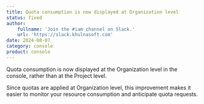 ```yaml
---
title: Quota consumption is now displayed at Organization level
status: fixed
author:
    fullname: 'Join the #iam channel on Slack.'
    url: 'https://slack.khulnasoft.com'
date: 2024-08-07
category: console
product: console
---
```


Quota consumption is now displayed at the Organization level in the console, rather than at the Project level.

Since quotas are applied at Organization level, this improvement makes it easier to monitor your resource consumption and anticipate quota requests.

